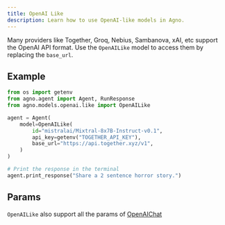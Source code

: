```yaml
---
title: OpenAI Like
description: Learn how to use OpenAI-like models in Agno.
---
```


Many providers like Together, Groq, Nebius, Sambanova, xAI, etc support the OpenAI API format. Use the `OpenAILike` model to access them by replacing the `base_url`.

## Example

<CodeGroup>

```python agent.py
from os import getenv
from agno.agent import Agent, RunResponse
from agno.models.openai.like import OpenAILike

agent = Agent(
    model=OpenAILike(
        id="mistralai/Mixtral-8x7B-Instruct-v0.1",
        api_key=getenv("TOGETHER_API_KEY"),
        base_url="https://api.together.xyz/v1",
    )
)

# Print the response in the terminal
agent.print_response("Share a 2 sentence horror story.")
```

</CodeGroup>

## Params

<Snippet file="model-openai-like-params.mdx" />

`OpenAILike` also support all the params of [OpenAIChat](/reference/models/openai)
